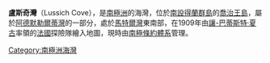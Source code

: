 {{coord|62|6|S|58|21|W|source:GNIS|display=title}}

'''盧斯奇灣'''（Lussich Cove），是[[南極洲|南極洲]]的海灣，位於[[南設得蘭群島|南設得蘭群島]]的[[喬治王島|喬治王島]]，屬於[[阿德默勒爾蒂灣_(南設得蘭群島)|阿德默勒爾蒂灣]]的一部分，處於[[馬特爾灣|馬特爾灣]]東南部，在1909年由[[讓-巴蒂斯特·夏古|讓-巴蒂斯特·夏古]]率領的[[法國|法國]]探險隊繪入地圖，現時由[[南極條約體系|南極條約體系]]管理。

{{Antarctica-geo-stub}}
[[Category:南極洲海灣|Category:南極洲海灣]]